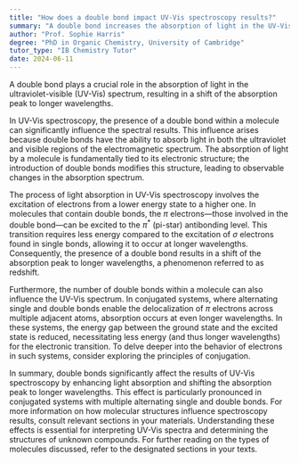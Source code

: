 ```yaml
---
title: "How does a double bond impact UV-Vis spectroscopy results?"
summary: "A double bond increases the absorption of light in the UV-Vis spectrum, shifting the absorption peak to longer wavelengths."
author: "Prof. Sophie Harris"
degree: "PhD in Organic Chemistry, University of Cambridge"
tutor_type: "IB Chemistry Tutor"
date: 2024-06-11
---
```


A double bond plays a crucial role in the absorption of light in the ultraviolet-visible (UV-Vis) spectrum, resulting in a shift of the absorption peak to longer wavelengths.

In UV-Vis spectroscopy, the presence of a double bond within a molecule can significantly influence the spectral results. This influence arises because double bonds have the ability to absorb light in both the ultraviolet and visible regions of the electromagnetic spectrum. The absorption of light by a molecule is fundamentally tied to its electronic structure; the introduction of double bonds modifies this structure, leading to observable changes in the absorption spectrum.

The process of light absorption in UV-Vis spectroscopy involves the excitation of electrons from a lower energy state to a higher one. In molecules that contain double bonds, the $\pi$ electrons—those involved in the double bond—can be excited to the $\pi^*$ (pi-star) antibonding level. This transition requires less energy compared to the excitation of $\sigma$ electrons found in single bonds, allowing it to occur at longer wavelengths. Consequently, the presence of a double bond results in a shift of the absorption peak to longer wavelengths, a phenomenon referred to as redshift.

Furthermore, the number of double bonds within a molecule can also influence the UV-Vis spectrum. In conjugated systems, where alternating single and double bonds enable the delocalization of $\pi$ electrons across multiple adjacent atoms, absorption occurs at even longer wavelengths. In these systems, the energy gap between the ground state and the excited state is reduced, necessitating less energy (and thus longer wavelengths) for the electronic transition. To delve deeper into the behavior of electrons in such systems, consider exploring the principles of conjugation.

In summary, double bonds significantly affect the results of UV-Vis spectroscopy by enhancing light absorption and shifting the absorption peak to longer wavelengths. This effect is particularly pronounced in conjugated systems with multiple alternating single and double bonds. For more information on how molecular structures influence spectroscopy results, consult relevant sections in your materials. Understanding these effects is essential for interpreting UV-Vis spectra and determining the structures of unknown compounds. For further reading on the types of molecules discussed, refer to the designated sections in your texts.
    